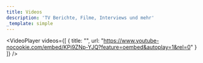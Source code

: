 ```yaml
---
title: Videos
description: 'TV Berichte, Filme, Interviews und mehr'
_template: simple
---
```


<VideoPlayer
  videos={[
    {
      title: "",
      url: "https://www.youtube-nocookie.com/embed/KPi9ZNp-YJQ?feature=oembed&autoplay=1&rel=0"
    }
  ]}
/>
